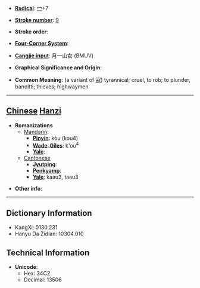 * '''[[Wiktionary:Chinese radical index| Radical]]''': [[Wiktionary:Chinese radical index 冖|冖]]+7

* '''[[Wiktionary:Chinese total strokes index|Stroke number]]''': [[Wiktionary:Chinese total strokes index 9|9]]

* '''Stroke order''': 

* '''[[Wiktionary:Chinese four corner index|Four-Corner System]]''': 

* '''[[Wiktionary:Chinese Cangjie index|Cangjie input]]''': 月一山女 (BMUV)

* '''Graphical Significance and Origin''': 

* '''Common Meaning''': (a variant of [[寇]]) tyrannical; cruel, to rob; to plunder, banditti; thieves; highwaymen

----

== [[Chinese]] [[Hanzi]] ==

* '''Romanizations'''
** [[Mandarin]]:
*** '''[[Pinyin]]''': kòu (kou4)
*** '''[[Wade-Giles]]''': k'ou<sup>4</sup>
*** '''[[Yale]]''': 
**[[Cantonese]]
***'''[[Jyutping]]''':
***'''[[Penkyamp]]''': 
***'''[[Yale]]''': kaau3, taau3

* '''Other info''': 

----

== Dictionary Information ==

* KangXi: 0130.231
* Hanyu Da Zidian: 10304.010

== Technical Information ==

* '''Unicode''':
** Hex: 34C2
** Decimal: 13506